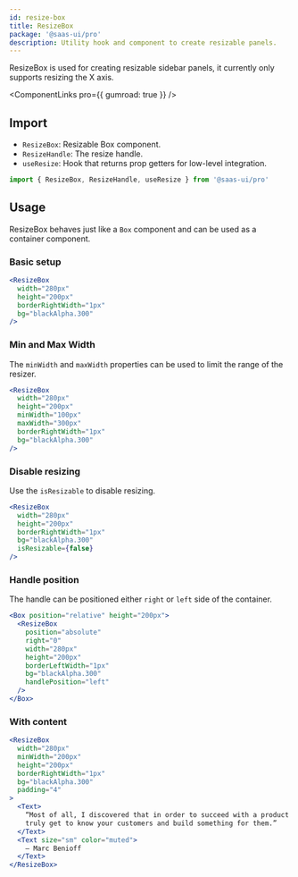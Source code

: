 ```yaml
---
id: resize-box
title: ResizeBox
package: '@saas-ui/pro'
description: Utility hook and component to create resizable panels.
---
```


ResizeBox is used for creating resizable sidebar panels, it currently only supports resizing the X axis.

<ComponentLinks pro={{ gumroad: true }} />

## Import

- `ResizeBox`: Resizable Box component.
- `ResizeHandle`: The resize handle.
- `useResize`: Hook that returns prop getters for low-level integration.

```js
import { ResizeBox, ResizeHandle, useResize } from '@saas-ui/pro'
```

## Usage

ResizeBox behaves just like a `Box` component and can be used as a container component.

### Basic setup

```jsx
<ResizeBox
  width="280px"
  height="200px"
  borderRightWidth="1px"
  bg="blackAlpha.300"
/>
```

### Min and Max Width

The `minWidth` and `maxWidth` properties can be used to limit the range of the resizer.

```jsx
<ResizeBox
  width="280px"
  height="200px"
  minWidth="100px"
  maxWidth="300px"
  borderRightWidth="1px"
  bg="blackAlpha.300"
/>
```

### Disable resizing

Use the `isResizable` to disable resizing.

```jsx
<ResizeBox
  width="280px"
  height="200px"
  borderRightWidth="1px"
  bg="blackAlpha.300"
  isResizable={false}
/>
```

### Handle position

The handle can be positioned either `right` or `left` side of the container.

```jsx
<Box position="relative" height="200px">
  <ResizeBox
    position="absolute"
    right="0"
    width="280px"
    height="200px"
    borderLeftWidth="1px"
    bg="blackAlpha.300"
    handlePosition="left"
  />
</Box>
```

### With content

```jsx
<ResizeBox
  width="280px"
  minWidth="200px"
  height="200px"
  borderRightWidth="1px"
  bg="blackAlpha.300"
  padding="4"
>
  <Text>
    “Most of all, I discovered that in order to succeed with a product you must
    truly get to know your customers and build something for them.”
  </Text>
  <Text size="sm" color="muted">
    – Marc Benioff
  </Text>
</ResizeBox>
```
